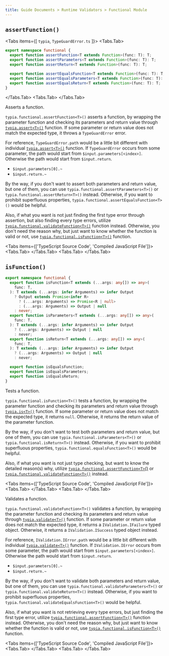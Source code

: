 ```yaml
---
title: Guide Documents > Runtime Validators > Functional Module
---
```



## `assertFunction()`

<Tabs items={[
  <code>typia</code>,
  <code>TypeGuardError.ts</code>
]}>
  <Tabs.Tab>
```typescript showLineNumbers
export namespace functional {
  export function assertFunction<T extends Function>(func: T): T;
  export function assertParameters<T extends Function>(func: T): T;
  export function assertReturn<T extends Function>(func: T): T;

  export function assertEqualsFunction<T extends Function>(func: T): T;
  export function assertEqualsParameters<T extends Function>(func: T): T;
  export function assertEqualsReturn<T extends Function>(func: T): T;
}
```
  </Tabs.Tab>
  <Tabs.Tab>
    <LocalSource 
      path="src/TypeGuardError.ts" 
      filename="typia/TypeGuardError.ts" 
      showLineNumbers />
  </Tabs.Tab>
</Tabs>

Asserts a function.

`typia.functional.assertFunction<T>()` asserts a function, by wrapping the parameter function and checking its parameters and return value through [`typia.assert<T>()`](./assert) function. If some parameter or return value does not match the expected type, it throws a `TypeGuardError` error.

For reference, `TypeGuardError.path` would be a little bit different with individual [`typia.assert<T>()`](./assert) function. If `TypeGuardError` occurs from some parameter, the path would start from `$input.parameters[<index>]`. Otherwise the path would start from `$input.return`.

  - `$input.parameters[0].~`
  - `$input.return.~`

By the way, if you don't want to assert both parameters and return value, but one of them, you can use `typia.functional.assertParameters<T>()` or `typia.functional.assertReturn<T>()` instead. Otherwise, if you want to prohibit superfluous properties, `typia.functional.assertEqualsFunction<T>()` would be helpful.

Also, if what you want is not just finding the first type error through assertion, but also finding every type errors, utilize [`typia.functional.validateFunction<T>()`](#validatefunction) function instead. Otherwise, you don't need the reason why, but just want to know whether the function is valid or not, use [`typia.functional.isFunction<T>()`](#isfunction) function.

<Tabs items={['TypeScript Source Code', 'Compiled JavaScript File']}>
  <Tabs.Tab>
    <LocalSource 
      path="website/examples/src/functional/assertFunction.ts" 
      filename="examples/src/functional/assertFunction.ts" 
      showLineNumbers />
  </Tabs.Tab>
  <Tabs.Tab>
    <LocalSource 
      path="website/examples/bin/functional/assertFunction.js" 
      filename="examples/bin/functional/assertFunction.js" 
      showLineNumbers />
  </Tabs.Tab>
</Tabs>

## `isFunction()`

```typescript filename="typia" showLineNumbers
export namespace functional {
  export function isFunction<T extends (...args: any[]) => any>(
    func: T,
  ): T extends (...args: infer Arguments) => infer Output
    ? Output extends Promise<infer R>
      ? (...args: Arguments) => Promise<R | null>
      : (...args: Arguments) => Output | null
    : never;
  export function isParameters<T extends (...args: any[]) => any>(
    func: T,
  ): T extends (...args: infer Arguments) => infer Output
    ? (...args: Arguments) => Output | null
    : never;
  export function isReturn<T extends (...args: any[]) => any>(
    func: T,
  ): T extends (...args: infer Arguments) => infer Output
    ? (...args: Arguments) => Output | null
    : never;

  export function isEqualsFunction;
  export function isEqualsParameters;
  export function isEqualsReturn;
}
```

Tests a function.

`typia.functional.isFunction<T>()` tests a function, by wrapping the parameter function and checking its parameters and return value through [`typia.is<T>()`](./is) function. If some parameter or return value does not match the expected type, it returns `null`. Otherwise, it returns the return value of the parameter function.

By the way, if you don't want to test both parameters and return value, but one of them, you can use `typia.functional.isParameters<T>()` or `typia.functional.isReturn<T>()` instead. Otherwise, if you want to prohibit superfluous properties, `typia.functional.equalsFunction<T>()` would be helpful.

Also, if what you want is not just type checking, but want to know the detailed reason(s) why, utilize [`typia.functional.assertFunction<T>`()](#assertfunction) or [`typia.functional.validateFunction<T>()`](#validatefunction) instead.

<Tabs items={['TypeScript Source Code', 'Compiled JavaScript File']}>
  <Tabs.Tab>
    <LocalSource 
      path="website/examples/src/functional/isFunction.ts" 
      filename="examples/src/functional/isFunction.ts" 
      showLineNumbers />
  </Tabs.Tab>
  <Tabs.Tab>
    <LocalSource 
      path="website/examples/bin/functional/isFunction.js" 
      filename="examples/bin/functional/isFunction.js" 
      showLineNumbers />
  </Tabs.Tab>
</Tabs>

Validates a function.

`typia.functional.validateFunction<T>()` validates a function, by wrapping the parameter function and checking its parameters and return value through [`typia.validate<T>()`](./validate) function. If some parameter or return value does not match the expected type, it returns a `IValidation.IFailure` typed object. Otherwise, it returns a `IValidation.ISuccess` typed object instead.

For reference, `IValidation.IError.path` would be a little bit different with individual [`typia.validate<T>()`](./validate) function. If `IValidation.IError` occurs from some parameter, the path would start from `$input.parameters[<index>]`. Otherwise the path would start from `$input.return`.

  - `$input.parameters[0].~`
  - `$input.return.~`

By the way, if you don't want to validate both parameters and return value, but one of them, you can use `typia.functional.validateParameters<T>()` or `typia.functional.validateReturn<T>()` instead. Otherwise, if you want to prohibit superfluous properties, `typia.functional.validateEqualsFunction<T>()` would be helpful.

Also, if what you want is not retrieving every type errors, but just finding the first type error, utilize [`typia.functional.assertFunction<T>()`](#assertfunction) function instead. Otherwise, you don't need the reason why, but just want to know whether the function is valid or not, use [`typia.functional.isFunction<T>()`](#isfunction) function.

<Tabs items={['TypeScript Source Code', 'Compiled JavaScript File']}>
  <Tabs.Tab>
    <LocalSource 
      path="website/examples/src/functional/validateFunction.ts" 
      filename="examples/src/functional/validateFunction.ts" 
      showLineNumbers />
  </Tabs.Tab>
  <Tabs.Tab>
    <LocalSource 
      path="website/examples/bin/functional/validateFunction.js" 
      filename="examples/bin/functional/validateFunction.js" 
      showLineNumbers />
  </Tabs.Tab>
</Tabs>